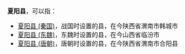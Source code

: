 '''夏阳县'''，可以指：
*[[夏阳县_(秦国)|夏阳县 (秦国)]]，战国时设置的县，在今陕西省渭南市韩城市
*[[夏阳县_(东魏)|夏阳县 (东魏)]]，东魏时设置的县，在今山西省临汾市
*[[夏阳县_(唐朝)|夏阳县 (唐朝)]]，唐朝时设置的县，在今陕西省渭南市合阳县

{{Disambig|X|Cat=三字中国县名消歧义}}